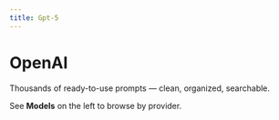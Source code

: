 ```yaml
---
title: Gpt-5
---
```

# OpenAI

Thousands of ready-to-use prompts — clean, organized, searchable.

See **Models** on the left to browse by provider.